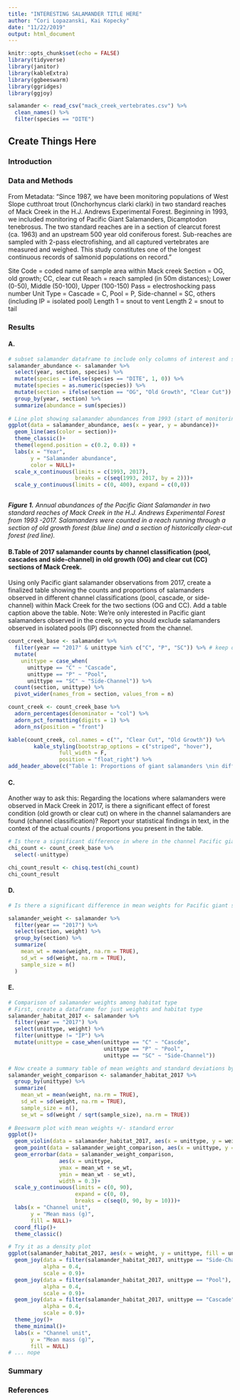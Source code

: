 ```yaml
---
title: "INTERESTING SALAMANDER TITLE HERE"
author: "Cori Lopazanski, Kai Kopecky"
date: "11/22/2019"
output: html_document
---
```


```r
knitr::opts_chunk$set(echo = FALSE)
library(tidyverse)
library(janitor)
library(kableExtra)
library(ggbeeswarm)
library(ggridges)
library(ggjoy)

salamander <- read_csv("mack_creek_vertebrates.csv") %>% 
  clean_names() %>% 
  filter(species == "DITE")
```

## Create Things Here

### Introduction

### Data and Methods
From Metadata: "Since 1987, we have been monitoring populations of West Slope cutthroat trout (Onchorhyncus clarki clarki) in two standard reaches of Mack Creek in the H.J. Andrews Experimental Forest. Beginning in 1993, we included monitoring of Pacific Giant Salamanders, Dicamptodon tenebrosus. The two standard reaches are in a section of clearcut forest (ca. 1963) and an upstream 500 year old coniferous forest. Sub-reaches are sampled with 2-pass electrofishing, and all captured vertebrates are measured and weighed. This study constitutes one of the longest continuous records of salmonid populations on record."

Site Code = coded name of sample area within Mack creek
Section = OG, old growth; CC, clear cut
Reach = reach sampled (in 50m distances); Lower (0-50), Middle (50-100), Upper (100-150)
Pass = electroshocking pass number
Unit Type = Cascade = C, Pool = P, Side-channel = SC, others (including IP = isolated pool)
Length 1 = snout to vent
Length 2 = snout to tail

### Results

#### A.

```r
# subset salamander dataframe to include only columns of interest and salamander counts for each year by forest section
salamander_abundance <- salamander %>% 
  select(year, section, species) %>% 
  mutate(species = ifelse(species == "DITE", 1, 0)) %>% 
  mutate(species = as.numeric(species)) %>% 
  mutate(section = ifelse(section == "OG", "Old Growth", "Clear Cut")) %>% 
  group_by(year, section) %>% 
  summarize(abundance = sum(species))
  
# Line plot showing salamander abundances from 1993 (start of monitoring) to present in both clear-cut and old growth forest sections
ggplot(data = salamander_abundance, aes(x = year, y = abundance))+
  geom_line(aes(color = section))+
  theme_classic()+
  theme(legend.position = c(0.2, 0.8)) +
  labs(x = "Year",
       y = "Salamander abundance",
       color = NULL)+
  scale_x_continuous(limits = c(1993, 2017),
                     breaks = c(seq(1993, 2017, by = 2)))+
  scale_y_continuous(limits = c(0, 400), expand = c(0,0))
  
``` 
***Figure 1.*** *Annual abundances of the Pacific Giant Salamander in two standard reaches of Mack Creek in the H.J. Andrews Experimental Forest from 1993 -2017. Salamanders were counted in a reach running through a section of old growth forest (blue line) and a section of historically clear-cut forest (red line).* 

#### B.Table of 2017 salamander counts by channel classification (pool, cascades and side-channel) in old growth (OG) and clear cut (CC) sections of Mack Creek. 

Using only Pacific giant salamander observations from 2017, create a finalized table showing the counts and proportions of salamanders observed in different channel classifications (pool, cascade, or side-channel) within Mack Creek for the two sections (OG and CC). Add a table caption above the table. Note: We’re only interested in Pacific giant salamanders observed in the creek, so you should exclude salamanders observed in isolated pools (IP) disconnected from the channel. 

```r
count_creek_base <- salamander %>% 
  filter(year == "2017" & unittype %in% c("C", "P", "SC")) %>% # keep data in 2017, specific habitat types
  mutate( 
    unittype = case_when(
      unittype == "C" ~ "Cascade",
      unittype == "P" ~ "Pool",
      unittype == "SC" ~ "Side-Channel")) %>% 
  count(section, unittype) %>% 
  pivot_wider(names_from = section, values_from = n)

count_creek <- count_creek_base %>% 
  adorn_percentages(denominator = "col") %>% 
  adorn_pct_formatting(digits = 1) %>% 
  adorn_ns(position = "front")

kable(count_creek, col.names = c("", "Clear Cut", "Old Growth")) %>%
        kable_styling(bootstrap_options = c("striped", "hover"),
                full_width = F,
                position = "float_right") %>% 
add_header_above(c("Table 1: Proportions of giant salamanders \nin different channel classifications \nobserved in two sections of Mack Creek" = 3))

```




#### C.

Another way to ask this: Regarding the locations where salamanders were observed in Mack Creek in 2017, is there a significant effect of forest condition (old growth or clear cut) on where in the channel salamanders are found (channel classification)? Report your statistical findings in text, in the context of the actual counts / proportions you present in the table. 

```r
# Is there a significant difference in where in the channel Pacific giant salamanders are located (pool, cascade or side channel) between the two sections (old growth and clear cut)? 
chi_count <- count_creek_base %>% 
  select(-unittype)

chi_count_result <- chisq.test(chi_count)
chi_count_result
```



#### D. 
```r
# Is there a significant difference in mean weights for Pacific giant salamanders observed in the two forest sections (clear cut and old growth) in 2017? 

salamander_weight <- salamander %>% 
  filter(year == "2017") %>% 
  select(section, weight) %>% 
  group_by(section) %>% 
  summarize(
    mean_wt = mean(weight, na.rm = TRUE),
    sd_wt = sd(weight, na.rm = TRUE),
    sample_size = n()
  )
```


#### E.

```r
# Comparison of salamander weights among habitat type
# First, create a dataframe for just weights and habitat type
salamander_habitat_2017 <- salamander %>% 
  filter(year == "2017") %>% 
  select(unittype, weight) %>% 
  filter(unittype != "IP") %>% 
  mutate(unittype = case_when(unittype == "C" ~ "Cascde",
                              unittype == "P" ~ "Pool",
                              unittype == "SC" ~ "Side-Channel"))

# Now create a summary table of mean weights and standard deviations by habitat type
salamander_weight_comparison <- salamander_habitat_2017 %>% 
  group_by(unittype) %>%
  summarize(
    mean_wt = mean(weight, na.rm = TRUE),
    sd_wt = sd(weight, na.rm = TRUE),
    sample_size = n(),
    se_wt = sd(weight / sqrt(sample_size), na.rm = TRUE))
  
# Beeswarm plot with mean weights +/- standard error
ggplot()+
  geom_violin(data = salamander_habitat_2017, aes(x = unittype, y = weight, fill = unittype), alpha = 0.5, show.legend = FALSE)+
  geom_point(data = salamander_weight_comparison, aes(x = unittype, y = mean_wt))+
  geom_errorbar(data = salamander_weight_comparison, 
                aes(x = unittype,
                ymax = mean_wt + se_wt,
                ymin = mean_wt - se_wt),
                width = 0.3)+
  scale_y_continuous(limits = c(0, 90),
                     expand = c(0, 0),
                     breaks = c(seq(0, 90, by = 10)))+
  labs(x = "Channel unit",
       y = "Mean mass (g)",
       fill = NULL)+
  coord_flip()+
  theme_classic()

# Try it as a density plot 
ggplot(salamander_habitat_2017, aes(x = weight, y = unittype, fill = unittype))+
  geom_joy(data = filter(salamander_habitat_2017, unittype == "Side-Channel"), 
           alpha = 0.4,   
           scale = 0.9)+  
  geom_joy(data = filter(salamander_habitat_2017, unittype == "Pool"), 
           alpha = 0.4, 
           scale = 0.9)+
  geom_joy(data = filter(salamander_habitat_2017, unittype == "Cascade"), 
           alpha = 0.4, 
           scale = 0.9)+
  theme_joy()+
  theme_minimal()+
  labs(x = "Channel unit",
       y = "Mean mass (g)",
       fill = NULL) 
# ... nope
```


### Summary

### References


